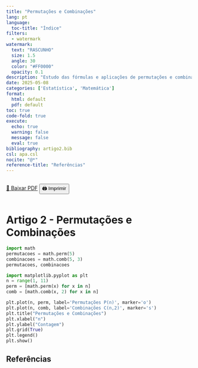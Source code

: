 ```yaml
---
title: "Permutações e Combinações"
lang: pt
language:
  toc-title: "Índice"
filters:
  - watermark
watermark:
  text: "RASCUNHO"
  size: 1.5
  angle: 30
  color: "#FF0000"
  opacity: 0.1
description: "Estudo das fórmulas e aplicações de permutações e combinações com exemplos numéricos."
date: 2025-05-08
categories: ['Estatística', 'Matemática']
format:
  html: default
  pdf: default
toc: true
code-fold: true
execute:
  echo: true
  warning: false
  message: false
  eval: true
bibliography: artigo2.bib
csl: apa.csl
nocite: "@*"
reference-title: "Referências"
---
```


::: {.content-visible when-format="html"}
<div style="display: flex; gap: 1rem; margin-bottom: 1rem;">
  <a href="./index.pdf" target="_blank" class="btn btn-primary">📄 Baixar PDF</a>
  <button onclick="window.print()" class="btn btn-outline-secondary">🖨️ Imprimir</button>
</div>
:::

<div style="margin-top: 2rem;"></div>


# Artigo 2 - Permutações e Combinações

```python
import math
permutacoes = math.perm(5)
combinacoes = math.comb(5, 3)
permutacoes, combinacoes
```

```python
import matplotlib.pyplot as plt
n = range(1, 11)
perm = [math.perm(x) for x in n]
comb = [math.comb(x, 2) for x in n]

plt.plot(n, perm, label='Permutações P(n)', marker='o')
plt.plot(n, comb, label='Combinações C(n,2)', marker='s')
plt.title("Permutações e Combinações")
plt.xlabel("n")
plt.ylabel("Contagem")
plt.grid(True)
plt.legend()
plt.show()
```

## Referências